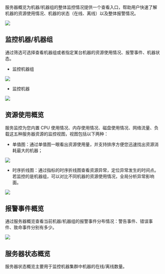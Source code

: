 服务器概览为机器/机器组的整体监控情况提供一个查看入口，帮助用户快速了解机器的资源使用情况、机器的状态（在线、离线）以及整体报警情况。

![](https://pandora-kibana.qiniu.com/service_monitoring/service-monitor2.png)

## **监控机器/机器组**

通过筛选可选择查看机器组或者指定某台机器的资源使用情况、报警事件、机器状态。

* 监控机器组

![](https://pandora-kibana.qiniu.com/service_monitoring/monitor_group.png)

* 监控机器

![](https://pandora-kibana.qiniu.com/service_monitoring/monitor_machine.png)

## **资源使用概览**

服务监控为您内置 CPU 使用情况、内存使用情况、磁盘使用情况、网络流量、负载这五种服务器资源的监控视图，视图包括以下两种：

* 单值图：通过单值图一眼看出资源使用量，并支持排序方便您迅速找出资源消耗最大的机器；

![](https://pandora-kibana.qiniu.com/service_monitoring/order.png)

* 时序折线图：通过指标的时序折线图查看资源异常，定位异常发生的时间点。若监控的是机器组，可以对比不同机器的资源使用情况，全局分析异常影响面。

![](https://pandora-kibana.qiniu.com/service_monitoring/time_line.png)

## **报警事件概览**

通过服务器概览查看当前机器/机器组的报警事件分布情况：警告事件、错误事件、致命事件分别有多少。

![](https://pandora-kibana.qiniu.com/monitor_alert.png)

## **服务器状态概览**

服务器状态概览主要用于监控机器集群中机器的在线/离线数量。


